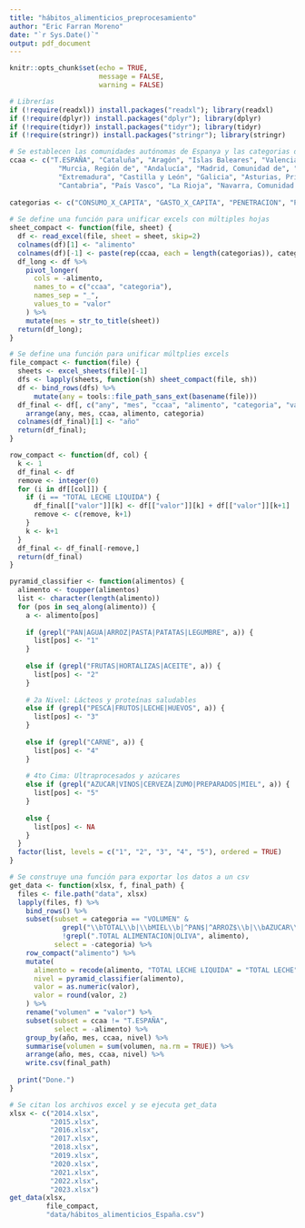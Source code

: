---
title: "hábitos_alimenticios_preprocesamiento"
author: "Eric Farran Moreno"
date: "`r Sys.Date()`"
output: pdf_document
---

```{r setup, include=FALSE}
knitr::opts_chunk$set(echo = TRUE,
                      message = FALSE,
                      warning = FALSE)
```

```{r}
# Librerías
if (!require(readxl)) install.packages("readxl"); library(readxl)
if (!require(dplyr)) install.packages("dplyr"); library(dplyr)
if (!require(tidyr)) install.packages("tidyr"); library(tidyr)
if (!require(stringr)) install.packages("stringr"); library(stringr)
```

```{r}
# Se establecen las comunidades autónomas de Espanya y las categorias de los datos
ccaa <- c("T.ESPAÑA", "Cataluña", "Aragón", "Islas Baleares", "Valenciana, Comunidad", 
            "Murcia, Región de", "Andalucía", "Madrid, Comunidad de", "Castilla-La Mancha", 
            "Extremadura", "Castilla y León", "Galicia", "Asturias, Principado de", 
            "Cantabria", "País Vasco", "La Rioja", "Navarra, Comunidad Foral de", "Canarias")
  
categorias <- c("CONSUMO_X_CAPITA", "GASTO_X_CAPITA", "PENETRACION", "PRECIO_MEDIO", "VALOR", "VOLUMEN")
  
# Se define una función para unificar excels con múltiples hojas
sheet_compact <- function(file, sheet) {
  df <- read_excel(file, sheet = sheet, skip=2)
  colnames(df)[1] <- "alimento"
  colnames(df)[-1] <- paste(rep(ccaa, each = length(categorias)), categorias, sep = "_")
  df_long <- df %>%
    pivot_longer(
      cols = -alimento,
      names_to = c("ccaa", "categoria"),
      names_sep = "_",
      values_to = "valor"
    ) %>%
    mutate(mes = str_to_title(sheet))
  return(df_long);
}

# Se define una función para unificar múltplies excels
file_compact <- function(file) {
  sheets <- excel_sheets(file)[-1]
  dfs <- lapply(sheets, function(sh) sheet_compact(file, sh))
  df <- bind_rows(dfs) %>%
      mutate(any = tools::file_path_sans_ext(basename(file)))
  df_final <- df[, c("any", "mes", "ccaa", "alimento", "categoria", "valor")] %>%
    arrange(any, mes, ccaa, alimento, categoria)
  colnames(df_final)[1] <- "año"
  return(df_final);
}

row_compact <- function(df, col) {
  k <- 1
  df_final <- df
  remove <- integer(0)
  for (i in df[[col]]) {
    if (i == "TOTAL LECHE LIQUIDA") {
      df_final[["valor"]][k] <- df[["valor"]][k] + df[["valor"]][k+1]
      remove <- c(remove, k+1)
    }
    k <- k+1
  }
  df_final <- df_final[-remove,]
  return(df_final)
}

pyramid_classifier <- function(alimentos) {
  alimento <- toupper(alimentos)
  list <- character(length(alimento))
  for (pos in seq_along(alimento)) {
    a <- alimento[pos]
    
    if (grepl("PAN|AGUA|ARROZ|PASTA|PATATAS|LEGUMBRE", a)) {
      list[pos] <- "1"
    }
    
    else if (grepl("FRUTAS|HORTALIZAS|ACEITE", a)) {
      list[pos] <- "2"
    }
    
    # 2a Nivel: Lácteos y proteínas saludables
    else if (grepl("PESCA|FRUTOS|LECHE|HUEVOS", a)) {
      list[pos] <- "3"
    }
    
    else if (grepl("CARNE", a)) {
      list[pos] <- "4"
    }
    
    # 4to Cima: Ultraprocesados y azúcares
    else if (grepl("AZUCAR|VINOS|CERVEZA|ZUMO|PREPARADOS|MIEL", a)) {
      list[pos] <- "5"
    }
    
    else {
      list[pos] <- NA
    }
  }
  factor(list, levels = c("1", "2", "3", "4", "5"), ordered = TRUE)
}

# Se construye una función para exportar los datos a un csv
get_data <- function(xlsx, f, final_path) {
  files <- file.path("data", xlsx)
  lapply(files, f) %>%
    bind_rows() %>%
    subset(subset = categoria == "VOLUMEN" &
             grepl("\\bTOTAL\\b|\\bMIEL\\b|^PAN$|^ARROZ$\\b|\\bAZUCAR\\b|^LEGUMBRES$|\\bCERVEZAS\\b|\\bT\\.HORTALIZAS\\b|\\bT\\.FRUTAS FRESCAS\\b|^FRUTOS SECOS$|\\bPLATOS PREPARADOS\\b|\\bAGUA DE BEBIDA ENVAS\\.\\b", alimento) &
             !grepl(".TOTAL ALIMENTACION|OLIVA", alimento),
           select = -categoria) %>%
    row_compact("alimento") %>%
    mutate(
      alimento = recode(alimento, "TOTAL LECHE LIQUIDA" = "TOTAL LECHE"),
      nivel = pyramid_classifier(alimento),
      valor = as.numeric(valor),
      valor = round(valor, 2)
    ) %>%
    rename("volumen" = "valor") %>%
    subset(subset = ccaa != "T.ESPAÑA",
           select = -alimento) %>%
    group_by(año, mes, ccaa, nivel) %>%
    summarise(volumen = sum(volumen, na.rm = TRUE)) %>%
    arrange(año, mes, ccaa, nivel) %>%
    write.csv(final_path)
    
  print("Done.")
}
```

```{r echo=FALSE, message=FALSE}
# Se citan los archivos excel y se ejecuta get_data
xlsx <- c("2014.xlsx",
          "2015.xlsx",
          "2016.xlsx",
          "2017.xlsx",
          "2018.xlsx",
          "2019.xlsx",
          "2020.xlsx",
          "2021.xlsx",
          "2022.xlsx",
          "2023.xlsx")
get_data(xlsx,
         file_compact,
         "data/hábitos_alimenticios_España.csv")
```

